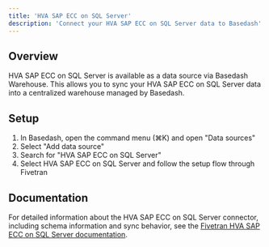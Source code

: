 ```yaml
---
title: 'HVA SAP ECC on SQL Server'
description: 'Connect your HVA SAP ECC on SQL Server data to Basedash'
---
```


## Overview

HVA SAP ECC on SQL Server is available as a data source via Basedash Warehouse. This allows you to sync your HVA SAP ECC on SQL Server data into a centralized warehouse managed by Basedash.

## Setup

1. In Basedash, open the command menu (⌘K) and open "Data sources"
2. Select "Add data source"
3. Search for "HVA SAP ECC on SQL Server"
4. Select HVA SAP ECC on SQL Server and follow the setup flow through Fivetran

## Documentation

For detailed information about the HVA SAP ECC on SQL Server connector, including schema information and sync behavior, see the [Fivetran HVA SAP ECC on SQL Server documentation](https://fivetran.com/docs/connectors/databases/sap/high-volume-agent/hva-sap-ecc-sql-server).
